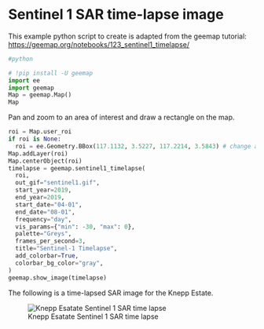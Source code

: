 # Sentinel 1 SAR time-lapse image

This example python script to create is adapted from the geemap tutorial: <https://geemap.org/notebooks/123_sentinel1_timelapse/>

``` python
#python

# !pip install -U geemap
import ee
import geemap
Map = geemap.Map()
Map
```

Pan and zoom to an area of interest and draw a rectangle on the map.

``` python
roi = Map.user_roi
if roi is None:
  roi = ee.Geometry.BBox(117.1132, 3.5227, 117.2214, 3.5843) # change as needed
Map.addLayer(roi)
Map.centerObject(roi)
timelapse = geemap.sentinel1_timelapse(
  roi,
  out_gif="sentinel1.gif",
  start_year=2019,
  end_year=2019,
  start_date="04-01",
  end_date="08-01",
  frequency="day",
  vis_params={"min": -30, "max": 0},
  palette="Greys",
  frames_per_second=3,
  title="Sentinel-1 Timelapse",
  add_colorbar=True,
  colorbar_bg_color="gray",
)
geemap.show_image(timelapse)
```

The following is a time-lapsed SAR image for the Knepp Estate.

![Knepp Esatate Sentinel 1 SAR time lapse](sentinel1%20Knepp.gif)
